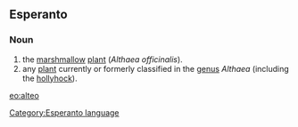==Esperanto==
===Noun===
# the [[marshmallow]] [[plant]] (''Althaea officinalis'').
# any [[plant]] currently or formerly classified in the [[genus]] ''Althaea'' (including the [[hollyhock]]).

{{Universala Vortaro}}
[[eo:alteo]]
[[Category:Esperanto language]]